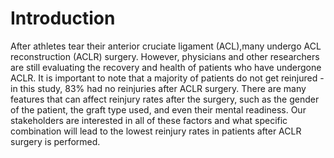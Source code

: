 # Introduction

After athletes tear their anterior cruciate ligament (ACL),many undergo ACL reconstruction (ACLR) surgery. However, physicians and other
researchers are still evaluating the recovery and health of patients who have undergone ACLR. It is important to note that a majority of 
patients do not get reinjured - in this study, 83% had no reinjuries after ACLR surgery. There are many features that can affect reinjury 
rates after the surgery, such as the gender of the patient, the graft type used, and even their mental readiness. Our stakeholders are 
interested in all of these factors and what specific combination will lead to the lowest reinjury rates in patients after ACLR surgery is performed. 